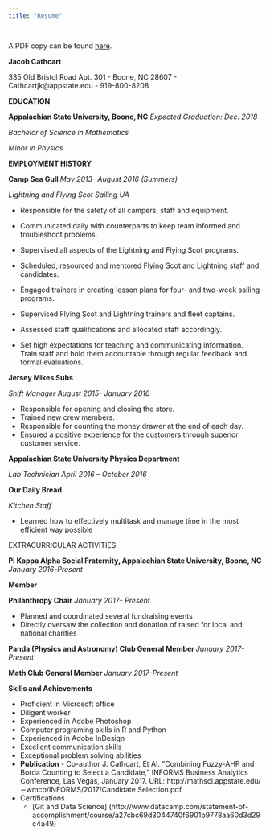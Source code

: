 ```yaml
---
title: "Resume"

---
```

A PDF copy can be found [here](Resume.pdf).


**Jacob Cathcart**

335 Old Bristol Road Apt. 301 - Boone, NC 28607 - Cathcartjk@appstate.edu - 919-800-8208

**EDUCATION**

**Appalachian State University, Boone, NC**                                                                     _Expected Graduation: Dec. 2018_

_Bachelor of Science in Mathematics_

_Minor in Physics_

**EMPLOYMENT HISTORY**

**Camp Sea Gull                                                                                          ** _May 2013- August 2016 (Summers)_

_Lightning and Flying Scot Sailing UA_

- Responsible for the safety of all campers, staff and equipment.
- Communicated daily with counterparts to keep team informed and troubleshoot problems.

- Supervised all aspects of the Lightning and Flying Scot programs.
- Scheduled, resourced and mentored Flying Scot and Lightning staff and candidates.
- Engaged trainers in creating lesson plans for four- and two-week sailing programs.
- Supervised Flying Scot and Lightning trainers and fleet captains.
- Assessed staff qualifications and allocated staff accordingly.
- Set high expectations for teaching and communicating information.  Train staff and hold them accountable through regular feedback and formal evaluations.

**Jersey Mikes Subs**

_Shift Manager                                                                                                  August 2015- January 2016_

- Responsible for opening and closing the store.
- Trained new crew members.
- Responsible for counting the money drawer at the end of each day.
- Ensured a positive experience for the customers through superior customer service.

**Appalachian State University Physics Department**

_Lab Technician                _                                                                                                    _April 2016 – October 2016_

**Our Daily Bread**

_Kitchen Staff_

- Learned how to effectively multitask and manage time in the most efficient way possible



EXTRACURRICULAR ACTIVITIES 

**Pi Kappa Alpha Social Fraternity, Appalachian State University, Boone, NC                           ** _January 2016-Present_

**Member**

 **Philanthropy Chair**                                                                                                                                        _January 2017- Present_

- Planned and coordinated several fundraising events
- Directly oversaw the collection and donation of raised for local and national charities

**Panda (Physics and Astronomy) Club General Member                                                                      ** _January 2017-Present_                

**Math Club General Member                       ** _January 2017-Present_



**Skills and Achievements**

- Proficient in Microsoft office     
- Diligent worker                  
- Experienced in Adobe Photoshop     
- Computer programing skills in R and Python
- Experienced in Adobe InDesign      
- Excellent communication skills     
- Exceptional problem solving abilities
- **Publication** - Co-author J. Cathcart, Et Al. &quot;Combining Fuzzy-AHP and Borda Counting to Select a Candidate,&quot; INFORMS Business Analytics Conference, Las Vegas, January 2017. URL: http://mathsci.appstate.edu/∼wmcb/INFORMS/2017/Candidate Selection.pdf
- Certifications 
  - [Git and Data Science] (http://www.datacamp.com/statement-of-accomplishment/course/a27cbc69d3044740f6901b9778aa60d3d29c4a49)